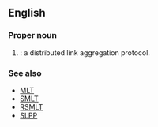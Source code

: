 ==English==

===Proper noun===
{{en-proper noun}}

# {{lb|en|computing}} {{io|lang=en|{{w|Distributed Split Multi-Link Trunking}}|nodot=1}}: a distributed link aggregation protocol.

===See also===
* [[MLT]]
* [[SMLT]]
* [[RSMLT]]
* [[SLPP]]